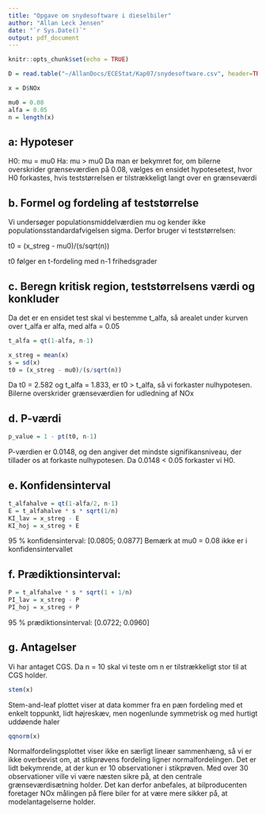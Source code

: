 ```yaml
---
title: "Opgave om snydesoftware i dieselbiler"
author: "Allan Leck Jensen"
date: "`r Sys.Date()`"
output: pdf_document
---
```


```r
knitr::opts_chunk$set(echo = TRUE)
```

```r
D = read.table("~/AllanDocs/ECEStat/Kap07/snydesoftware.csv", header=TRUE)

x = D$NOx

mu0 = 0.08
alfa = 0.05
n = length(x)
```

## a: Hypoteser
H0: mu = mu0 
Ha: mu > mu0
Da man er bekymret for, om bilerne overskrider grænseværdien på 0.08, vælges en ensidet hypotesetest, hvor H0 forkastes, hvis teststørrelsen er tilstrækkeligt langt over en grænseværdi


## b. Formel og fordeling af teststørrelse
Vi undersøger populationsmiddelværdien mu og kender ikke populationsstandardafvigelsen sigma. Derfor bruger vi teststørrelsen:

t0 = (x_streg - mu0)/(s/sqrt(n))

t0 følger en t-fordeling med n-1 frihedsgrader


## c. Beregn kritisk region, teststørrelsens værdi og konkluder
Da det er en ensidet test skal vi bestemme t_alfa, så arealet under kurven over t_alfa er alfa, med alfa = 0.05 

```r
t_alfa = qt(1-alfa, n-1)           

x_streg = mean(x)
s = sd(x)
t0 = (x_streg - mu0)/(s/sqrt(n))   

```

Da t0 = 2.582 og t_alfa = 1.833, er t0 > t_alfa, så vi forkaster nulhypotesen. Bilerne overskrider grænseværdien for udledning af NOx


## d. P-værdi
```r
p_value = 1 - pt(t0, n-1)
```

P-værdien er 0.0148, og den angiver det mindste signifikansniveau, der tillader os at forkaste nulhypotesen. Da 0.0148 < 0.05 forkaster vi H0.


## e. Konfidensinterval
```r
t_alfahalve = qt(1-alfa/2, n-1)
E = t_alfahalve * s * sqrt(1/n)
KI_lav = x_streg - E
KI_hoj = x_streg + E
```

95 % konfidensinterval: [0.0805; 0.0877]
Bemærk at mu0 = 0.08 ikke er i konfidensintervallet


## f. Prædiktionsinterval:
```r
P = t_alfahalve * s * sqrt(1 + 1/n)
PI_lav = x_streg - P
PI_hoj = x_streg + P
```

95 % prædiktionsinterval: [0.0722; 0.0960]


## g. Antagelser
Vi har antaget CGS. Da n = 10 skal vi teste om n er tilstrækkeligt stor til at CGS holder. 

```r
stem(x)
```

Stem-and-leaf plottet viser at data kommer fra en pæn fordeling med et enkelt toppunkt, lidt højreskæv, men nogenlunde symmetrisk og med hurtigt uddøende haler

```r
qqnorm(x)
```

Normalfordelingsplottet viser ikke en særligt lineær sammenhæng, så vi er ikke overbevist om, at stikprøvens fordeling ligner normalfordelingen. Det er lidt bekymrende, at der kun er 10 observationer i stikprøven. Med over 30 observationer ville vi være næsten sikre på, at den centrale grænseværdisætning holder. Det kan derfor anbefales, at bilproducenten foretager NOx målingen på flere biler for at være mere sikker på, at modelantagelserne holder. 

  